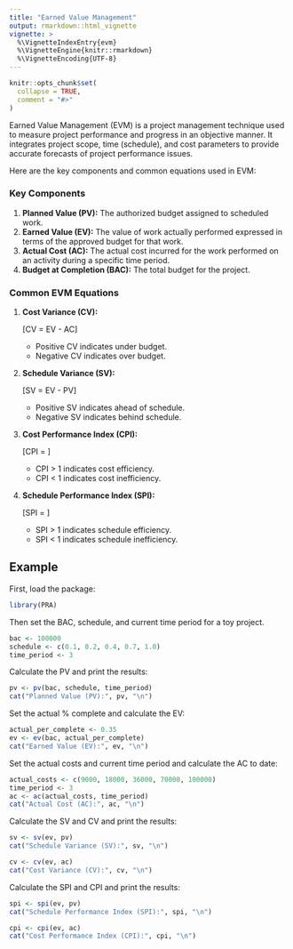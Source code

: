```yaml
---
title: "Earned Value Management"
output: rmarkdown::html_vignette
vignette: >
  %\VignetteIndexEntry{evm}
  %\VignetteEngine{knitr::rmarkdown}
  %\VignetteEncoding{UTF-8}
---
```


```r
knitr::opts_chunk$set(
  collapse = TRUE,
  comment = "#>"
)
```

Earned Value Management (EVM) is a project management technique used to measure project performance and progress in an objective manner. It integrates project scope, time (schedule), and cost parameters to provide accurate forecasts of project performance issues.

Here are the key components and common equations used in EVM:

### Key Components

1. **Planned Value (PV):** The authorized budget assigned to scheduled work.
2. **Earned Value (EV):** The value of work actually performed expressed in terms of the approved budget for that work.
3. **Actual Cost (AC):** The actual cost incurred for the work performed on an activity during a specific time period.
4. **Budget at Completion (BAC):** The total budget for the project.

### Common EVM Equations

1. **Cost Variance (CV):**

   \[CV = EV - AC\]
   
   - Positive CV indicates under budget.
   - Negative CV indicates over budget.

2. **Schedule Variance (SV):**
   
   \[SV = EV - PV\]
   
   - Positive SV indicates ahead of schedule.
   - Negative SV indicates behind schedule.

3. **Cost Performance Index (CPI):**

   \[CPI = \frac{EV}{AC}\]
  
   - CPI > 1 indicates cost efficiency.
   - CPI < 1 indicates cost inefficiency.

4. **Schedule Performance Index (SPI):**
   
   \[SPI = \frac{EV}{PV}\]
   
   - SPI > 1 indicates schedule efficiency.
   - SPI < 1 indicates schedule inefficiency.

## Example

First, load the package:
```r
library(PRA)
```

Then set the BAC, schedule, and current time period for a toy project.
```r
bac <- 100000
schedule <- c(0.1, 0.2, 0.4, 0.7, 1.0)
time_period <- 3
```

Calculate the PV and print the results:
```r
pv <- pv(bac, schedule, time_period)
cat("Planned Value (PV):", pv, "\n")
```

Set the actual % complete and calculate the EV:
```r
actual_per_complete <- 0.35
ev <- ev(bac, actual_per_complete)
cat("Earned Value (EV):", ev, "\n")
```

Set the actual costs and current time period and calculate the AC to date:

```r
actual_costs <- c(9000, 18000, 36000, 70000, 100000)
time_period <- 3
ac <- ac(actual_costs, time_period)
cat("Actual Cost (AC):", ac, "\n")
```

Calculate the SV and CV and print the results:
```r
sv <- sv(ev, pv)
cat("Schedule Variance (SV):", sv, "\n")

cv <- cv(ev, ac)
cat("Cost Variance (CV):", cv, "\n")
```

Calculate the SPI and CPI and print the results:
```r
spi <- spi(ev, pv)
cat("Schedule Performance Index (SPI):", spi, "\n")

cpi <- cpi(ev, ac)
cat("Cost Performance Index (CPI):", cpi, "\n")
```
